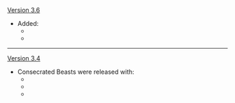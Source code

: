 {{Change History/Header}}
[[Version 3.6]]
* Added:
** {{Enemy|Consecrated Fanged Beast}}
** {{Enemy|Consecrated Horned Crocodile}}
----
[[Version 3.4]]
* Consecrated Beasts were released with:
** {{Enemy|Consecrated Flying Serpent}}
** {{Enemy|Consecrated Red Vulture}}
** {{Enemy|Consecrated Scorpion}}